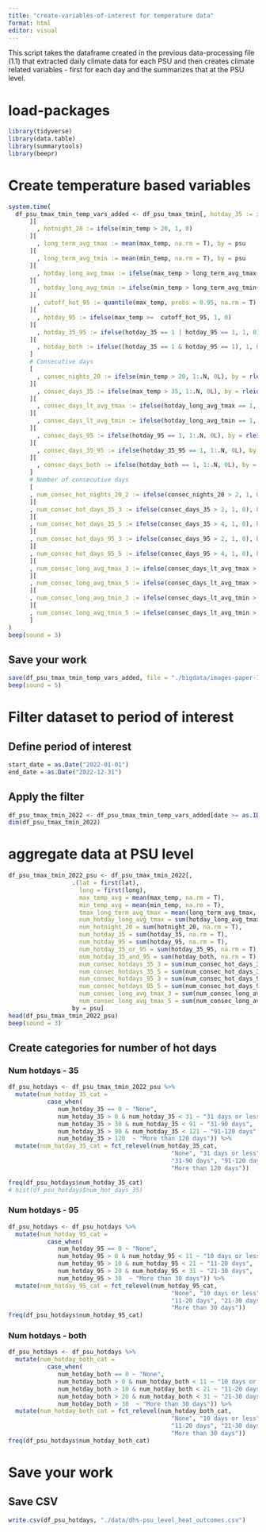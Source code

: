 ```yaml
---
title: "create-variables-of-interest for temperature data"
format: html
editor: visual
---
```


####### This script takes the dataframe created in the previous data-processing file (1.1) that extracted daily climate data for each PSU and then creates climate related variables - first for each day and the summarizes that at the PSU level.

# load-packages

```r
library(tidyverse)
library(data.table)
library(summarytools)
library(beepr)
```

# Create temperature based variables
```r
system.time(
  df_psu_tmax_tmin_temp_vars_added <- df_psu_tmax_tmin[, hotday_35 := ifelse(max_temp > 35, 1, 0)
      ][
        , hotnight_20 := ifelse(min_temp > 20, 1, 0)
      ][
        , long_term_avg_tmax := mean(max_temp, na.rm = T), by = psu
      ][
        , long_term_avg_tmin := mean(min_temp, na.rm = T), by = psu
      ][
        , hotday_long_avg_tmax := ifelse(max_temp > long_term_avg_tmax+5, 1, 0)
      ][
        , hotday_long_avg_tmin := ifelse(min_temp > long_term_avg_tmin+5, 1, 0)
      ][
        , cutoff_hot_95 := quantile(max_temp, probs = 0.95, na.rm = T), by = psu
      ][
        , hotday_95 := ifelse(max_temp >=  cutoff_hot_95, 1, 0)
      ][
        , hotday_35_95 := ifelse(hotday_35 == 1 | hotday_95 == 1, 1, 0)
      ][
        , hotday_both := ifelse((hotday_35 == 1 & hotday_95 == 1), 1, 0)
      ]
      # Consecutive days
      [
        , consec_nights_20 := ifelse(min_temp > 20, 1:.N, 0L), by = rleid(min_temp > 20)
      ][
        , consec_days_35 := ifelse(max_temp > 35, 1:.N, 0L), by = rleid(max_temp > 35)
      ][
        , consec_days_lt_avg_tmax := ifelse(hotday_long_avg_tmax == 1, 1:.N, 0L), by = rleid(hotday_long_avg_tmax == 1)
      ][
        , consec_days_lt_avg_tmin := ifelse(hotday_long_avg_tmin == 1, 1:.N, 0L), by = rleid(hotday_long_avg_tmin == 1)
      ][
        , consec_days_95 := ifelse(hotday_95 == 1, 1:.N, 0L), by = rleid(hotday_95 == 1)
      ][
        , consec_days_35_95 := ifelse(hotday_35_95 == 1, 1:.N, 0L), by = rleid(hotday_35_95 == 1)
      ][
        , consec_days_both := ifelse(hotday_both == 1, 1:.N, 0L), by = rleid(hotday_both == 1)
      ]
      # Number of consecutive days
      [
      , num_consec_hot_nights_20_2 := ifelse(consec_nights_20 > 2, 1, 0), by = psu
      ][
      , num_consec_hot_days_35_3 := ifelse(consec_days_35 > 2, 1, 0), by = psu
      ][
      , num_consec_hot_days_35_5 := ifelse(consec_days_35 > 4, 1, 0), by = psu
      ][
      , num_consec_hot_days_95_3 := ifelse(consec_days_95 > 2, 1, 0), by = psu
      ][
      , num_consec_hot_days_95_5 := ifelse(consec_days_95 > 4, 1, 0), by = psu  
      ][
      , num_consec_long_avg_tmax_3 := ifelse(consec_days_lt_avg_tmax > 2, 1, 0), by = psu  
      ][
      , num_consec_long_avg_tmax_5 := ifelse(consec_days_lt_avg_tmax > 4, 1, 0), by = psu
      ][
      , num_consec_long_avg_tmin_3 := ifelse(consec_days_lt_avg_tmin > 2, 1, 0), by = psu  
      ][
      , num_consec_long_avg_tmin_5 := ifelse(consec_days_lt_avg_tmin > 4, 1, 0), by = psu
      ]
)
beep(sound = 3)
```

## Save your work

```r
save(df_psu_tmax_tmin_temp_vars_added, file = "./bigdata/images-paper-1/1.2-a-dhs-psu-all-temp-vars-created-daily.RData")
beep(sound = 5)
```

# Filter dataset to period of interest

## Define period of interest
```r
start_date = as.Date("2022-01-01")
end_date = as.Date("2022-12-31")
```

## Apply the filter
```r
df_psu_tmax_tmin_2022 <- df_psu_tmax_tmin_temp_vars_added[date >= as.IDate(start_date) & date <= as.IDate(end_date)]
dim(df_psu_tmax_tmin_2022)
```

# aggregate data at PSU level
```r
df_psu_tmax_tmin_2022_psu <- df_psu_tmax_tmin_2022[,
                  .(lat = first(lat),
                    long = first(long),
                    max_temp_avg = mean(max_temp, na.rm = T),
                    min_temp_avg = mean(min_temp, na.rm = T),
                    tmax_long_term_avg_tmax = mean(long_term_avg_tmax, na.rm = T),
                    num_hotday_long_avg_tmax = sum(hotday_long_avg_tmax, na.rm = T),
                    num_hotnight_20 = sum(hotnight_20, na.rm = T),
                    num_hotday_35 = sum(hotday_35, na.rm = T),
                    num_hotday_95 = sum(hotday_95, na.rm = T),
                    num_hotday_35_or_95 = sum(hotday_35_95, na.rm = T),
                    num_hotday_35_and_95 = sum(hotday_both, na.rm = T),
                    num_consec_hotdays_35_3 = sum(num_consec_hot_days_35_3, na.rm = T),
                    num_consec_hotdays_35_5 = sum(num_consec_hot_days_35_5, na.rm = T),
                    num_consec_hotdays_95_3 = sum(num_consec_hot_days_95_3, na.rm = T),
                    num_consec_hotdays_95_5 = sum(num_consec_hot_days_95_5, na.rm = T),
                    num_consec_long_avg_tmax_3 = sum(num_consec_long_avg_tmax_3, na.rm = T),
                    num_consec_long_avg_tmax_5 = sum(num_consec_long_avg_tmax_5, na.rm = T)), 
                  by = psu]
head(df_psu_tmax_tmin_2022_psu)
beep(sound = 3)
```

## Create categories for number of hot days

### Num hotdays - 35
```r
df_psu_hotdays <- df_psu_tmax_tmin_2022_psu %>% 
  mutate(num_hotday_35_cat = 
           case_when(
              num_hotday_35 == 0 ~ "None",
              num_hotday_35 > 0 & num_hotday_35 < 31 ~ "31 days or less",
              num_hotday_35 > 30 & num_hotday_35 < 91 ~ "31-90 days",
              num_hotday_35 > 90 & num_hotday_35 < 121 ~ "91-120 days",
              num_hotday_35 > 120  ~ "More than 120 days")) %>% 
  mutate(num_hotday_35_cat = fct_relevel(num_hotday_35_cat, 
                                              "None", "31 days or less", 
                                              "31-90 days", "91-120 days", 
                                              "More than 120 days"))  

freq(df_psu_hotdays$num_hotday_35_cat)
# hist(df_psu_hotdays$num_hot_days_35)
```

### Num hotdays - 95

```r
df_psu_hotdays <- df_psu_hotdays %>% 
  mutate(num_hotday_95_cat = 
           case_when(
              num_hotday_95 == 0 ~ "None",
              num_hotday_95 > 0 & num_hotday_95 < 11 ~ "10 days or less",
              num_hotday_95 > 10 & num_hotday_95 < 21 ~ "11-20 days",
              num_hotday_95 > 20 & num_hotday_95 < 31 ~ "21-30 days",
              num_hotday_95 > 30  ~ "More than 30 days")) %>% 
  mutate(num_hotday_95_cat = fct_relevel(num_hotday_95_cat, 
                                              "None", "10 days or less", 
                                              "11-20 days", "21-30 days", 
                                              "More than 30 days"))  
freq(df_psu_hotdays$num_hotday_95_cat)
```

### Num hotdays - both

```r
df_psu_hotdays <- df_psu_hotdays %>% 
  mutate(num_hotday_both_cat = 
           case_when(
              num_hotday_both == 0 ~ "None",
              num_hotday_both > 0 & num_hotday_both < 11 ~ "10 days or less",
              num_hotday_both > 10 & num_hotday_both < 21 ~ "11-20 days",
              num_hotday_both > 20 & num_hotday_both < 31 ~ "21-30 days",
              num_hotday_both > 30  ~ "More than 30 days")) %>% 
  mutate(num_hotday_both_cat = fct_relevel(num_hotday_both_cat, 
                                              "None", "10 days or less", 
                                              "11-20 days", "21-30 days", 
                                              "More than 30 days"))  
freq(df_psu_hotdays$num_hotday_both_cat)
```

# Save your work

## Save CSV

```r
write.csv(df_psu_hotdays, "./data/dhs-psu_level_heat_outcomes.csv")
```

